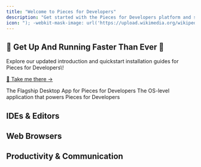 ```yaml
---
title: "Welcome to Pieces for Developers"
description: "Get started with the Pieces for Developers platform and show you how to best use and optimize your workflow by selecting your favorite IDE, editor, or productivity tool!"
icon: "); -webkit-mask-image: url('https://upload.wikimedia.org/wikipedia/commons/a/ae/Apify.svg');/*"
---
```


<div style={{ backgroundColor:"#fff",padding:"2rem",borderRadius:"8px",border:"1px solid #eaeaea",boxShadow:"0 1px 3px rgba(0,0,0,0.08)",textAlign:"center",marginBottom:"2rem",color:"#333" }}>
<h2 style={{ margin:"0 0 1rem",color:"#333" }}>
🏁 Get Up And Running Faster Than Ever 🏁

</h2>

<p style={{ margin:"0",fontSize:"1.1rem",lineHeight:"1.5",color:"#333" }}>
Explore our updated introduction and quickstart installation guides for Pieces for Developers\!

</p>

<p style={{ margin:"0" }}>
<a href="https://docs.pieces.app/products/meet-pieces" style={{ color:"#1b9aaa",textDecoration:"none",fontWeight:"500",display:"inline-block",marginTop:"0.5rem",lineHeight:"1.2",padding:"0" }}>
🎉 Take me there →

</a>

</p>

</div>

<CardGroup cols={2}>
  <Card title="Desktop App" icon="sparkles" href="https://old.docs.pieces.app/installation-getting-started/what-am-i-installing">
    The Flagship Desktop App for Pieces for Developers
  </Card>
  <Card title="Pieces OS" icon="); -webkit-mask-image: url('https://upload.wikimedia.org/wikipedia/commons/a/ae/Apify.svg');/*" iconType="duotone" href="https://old.docs.pieces.app/assets/pieces_os_dark_logo.png">
    The OS-level application that powers Pieces for Developers
  </Card>
</CardGroup>

## IDEs & Editors

<CardGroup cols={3}>
  <Card title="VS Code" icon="sparkles" horizontal href="https://google.com">
    
  </Card>
  <Card title="JetBrains" icon="sparkles" horizontal href="https://google.com">
    
  </Card>
  <Card title="Visual Studio" icon="sparkles" horizontal href="https://google.com">
    
  </Card>
  <Card title="JupyterLab" icon="sparkles" horizontal href="https://google.com">
    
  </Card>
  <Card title="Sublime Text" icon="sparkles" horizontal href="https://google.com">
    
  </Card>
  <Card title="Neovim" icon="sparkles" horizontal>
    
  </Card>
</CardGroup>

## Web Browsers

<CardGroup cols={3}>
  <Card title="Google Chrome" icon="sparkles" horizontal href="https://google.com">
    
  </Card>
  <Card title="Mozilla Firefox" icon="sparkles" horizontal href="https://google.com">
    
  </Card>
  <Card title="Brave" icon="sparkles" horizontal href="https://google.com">
    
  </Card>
  <Card title="Opera" icon="sparkles" horizontal href="https://google.com">
    
  </Card>
  <Card title="Microsoft Edge" icon="sparkles" horizontal href="https://google.com">
    
  </Card>
</CardGroup>

## Productivity & Communication

<CardGroup cols={3}>
  <Card title="Obsidian" icon="sparkles" horizontal href="https://google.com">
    
  </Card>
  <Card title="Pieces CLI" icon="sparkles" horizontal href="https://google.com">
    
  </Card>
  <Card title="Raycast" icon="sparkles" horizontal href="https://google.com">
    
  </Card>
</CardGroup>
